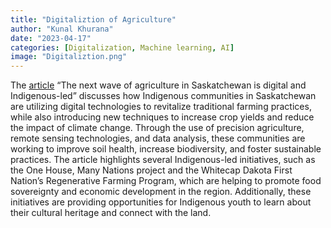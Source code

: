 ```yaml
---
title: "Digitaliztion of Agriculture"
author: "Kunal Khurana"
date: "2023-04-17"
categories: [Digitalization, Machine learning, AI]
image: "Digitaliztion.png"
---
```


The [article](https://paletteskills.org/resources/the-next-wave-of-agriculture-in-saskatchewan-is-digital-and-indigenous-led)  "The next wave of agriculture in Saskatchewan is digital and Indigenous-led" discusses how Indigenous communities in Saskatchewan are utilizing digital technologies to revitalize traditional farming practices, while also introducing new techniques to increase crop yields and reduce the impact of climate change. Through the use of precision agriculture, remote sensing technologies, and data analysis, these communities are working to improve soil health, increase biodiversity, and foster sustainable practices. The article highlights several Indigenous-led initiatives, such as the One House, Many Nations project and the Whitecap Dakota First Nation's Regenerative Farming Program, which are helping to promote food sovereignty and economic development in the region. Additionally, these initiatives are providing opportunities for Indigenous youth to learn about their cultural heritage and connect with the land.
